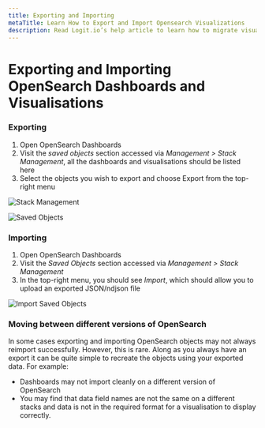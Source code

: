 ```yaml
---
title: Exporting and Importing
metaTitle: Learn How to Export and Import Opensearch Visualizations
description: Read Logit.io’s help article to learn how to migrate visualisations and dashboards from one stack to another stack.
---
```


# Exporting and Importing OpenSearch Dashboards and Visualisations

### Exporting

1. Open OpenSearch Dashboards
2. Visit the _saved objects_ section accessed via _Management > Stack Management_, all the dashboards and visualisations should be listed here
3. Select the objects you wish to export and choose Export from the top-right menu

![Stack Management](@/images/help/log-management/storage/stack-management.png)

![Saved Objects](@/images/help/log-management/storage/saved-objects.png)

### Importing

1. Open OpenSearch Dashboards
2. Visit the _Saved Objects_ section accessed via _Management > Stack Management_
3. In the top-right menu, you should see _Import_, which should allow you to upload an exported JSON/ndjson file

![Import Saved Objects](@/images/help/log-management/storage/import-saved-objects.png)

### Moving between different versions of OpenSearch

In some cases exporting and importing OpenSearch objects may not always reimport successfully.
However, this is rare. Along as you always have an export it can be quite
simple to recreate the objects using your exported data. For example:

- Dashboards may not import cleanly on a different version of OpenSearch
- You may find that data field names are not the same on a different stacks and data is not in the required format for a visualisation to display correctly.
